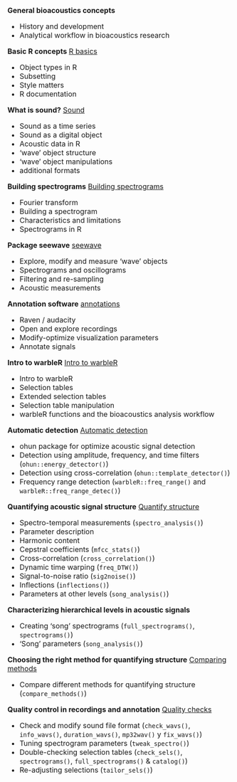 
<font size="3.5">

**General bioacoustics concepts**

-   History and development
-   Analytical workflow in bioacoustics research

**Basic R concepts**
<a href="https://marce10.github.io/BOKU-Analysis-of-animal-acoustic-signals-in-R-2022/r_basics.html" class="btn btn-warning btn-xs" role="button">R
basics</a>

-   Object types in R
-   Subsetting
-   Style matters
-   R documentation

**What is sound?**
<a href="https://marce10.github.io/BOKU-Analysis-of-animal-acoustic-signals-in-R-2022/sound.html" class="btn btn-warning btn-xs" role="button">Sound</a>

-   Sound as a time series
-   Sound as a digital object
-   Acoustic data in R
-   ‘wave’ object structure
-   ‘wave’ object manipulations
-   additional formats

**Building spectrograms**
<a href="https://marce10.github.io/BOKU-Analysis-of-animal-acoustic-signals-in-R-2022/spectrograms.html" class="btn btn-warning btn-xs" role="button">Building
spectrograms</a>

-   Fourier transform
-   Building a spectrogram
-   Characteristics and limitations
-   Spectrograms in R

**Package seewave**
<a href="https://marce10.github.io/BOKU-Analysis-of-animal-acoustic-signals-in-R-2022/seewave.html" class="btn btn-warning btn-xs" role="button">seewave</a>

-   Explore, modify and measure ‘wave’ objects
-   Spectrograms and oscillograms
-   Filtering and re-sampling
-   Acoustic measurements

**Annotation software**
<a href="https://marce10.github.io/BOKU-Analysis-of-animal-acoustic-signals-in-R-2022/annotations.html" class="btn btn-warning btn-xs" role="button">annotations</a>

-   Raven / audacity
-   Open and explore recordings
-   Modify-optimize visualization parameters
-   Annotate signals

**Intro to warbleR**
<a href="https://marce10.github.io/BOKU-Analysis-of-animal-acoustic-signals-in-R-2022/intro_to_warbler.html" class="btn btn-warning btn-xs" role="button">Intro
to warbleR</a>

-   Intro to warbleR
-   Selection tables
-   Extended selection tables
-   Selection table manipulation
-   warbleR functions and the bioacoustics analysis workflow

**Automatic detection**
<a href="https://marce10.github.io/BOKU-Analysis-of-animal-acoustic-signals-in-R-2022/ohun.html" class="btn btn-warning btn-xs" role="button">Automatic detection</a>

-   ohun package for optimize acoustic signal detection
-   Detection using amplitude, frequency, and time filters
    (`ohun::energy_detector()`)
-   Detection using cross-correlation (`ohun::template_detector()`)
-   Frequency range detection (`warbleR::freq_range()` and `warbleR::freq_range_detec()`)

**Quantifying acoustic signal structure**
<a href="https://marce10.github.io/BOKU-Analysis-of-animal-acoustic-signals-in-R-2022/measure_acoustic_structure.html" class="btn btn-warning btn-xs" role="button">Quantify structure</a>

-   Spectro-temporal measurements (`spectro_analysis()`)
-   Parameter description
-   Harmonic content
-   Cepstral coefficients (`mfcc_stats()`)
-   Cross-correlation (`cross_correlation()`)
-   Dynamic time warping (`freq_DTW()`)
-   Signal-to-noise ratio (`sig2noise()`)
-   Inflections (`inflections()`)
-   Parameters at other levels (`song_analysis()`)

**Characterizing hierarchical levels in acoustic signals**

-   Creating ‘song’ spectrograms (`full_spectrograms()`,
    `spectrograms()`)
-   ‘Song’ parameters (`song_analysis()`)

**Choosing the right method for quantifying structure**
<a href="https://marce10.github.io/BOKU-Analysis-of-animal-acoustic-signals-in-R-2022/comparing_methods.html" class="btn btn-warning btn-xs" role="button">Comparing methods</a>

-   Compare different methods for quantifying structure
    (`compare_methods()`)

**Quality control in recordings and annotation**
<a href="https://marce10.github.io/BOKU-Analysis-of-animal-acoustic-signals-in-R-2022/quality_checks.html" class="btn btn-warning btn-xs" role="button">Quality checks</a>

-   Check and modify sound file format (`check_wavs()`, `info_wavs()`,
    `duration_wavs()`, `mp32wav()` y `fix_wavs()`)
-   Tuning spectrogram parameters (`tweak_spectro()`)
-   Double-checking selection tables (`check_sels()`, `spectrograms()`,
    `full_spectrograms()` & `catalog()`)
-   Re-adjusting selections (`tailor_sels()`)
